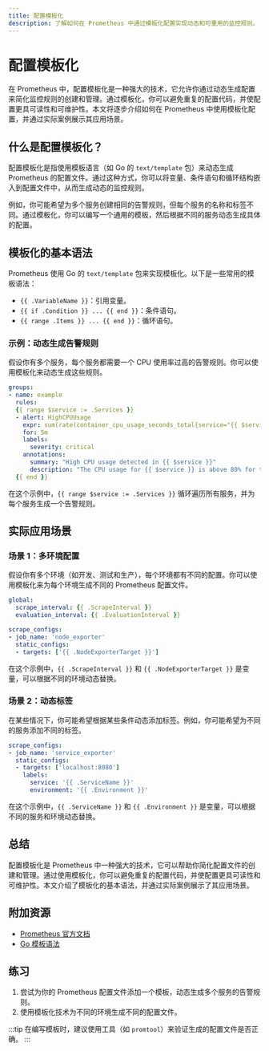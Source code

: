 ```yaml
---
title: 配置模板化
description: 了解如何在 Prometheus 中通过模板化配置实现动态和可重用的监控规则。
---
```


# 配置模板化

在 Prometheus 中，配置模板化是一种强大的技术，它允许你通过动态生成配置来简化监控规则的创建和管理。通过模板化，你可以避免重复的配置代码，并使配置更具可读性和可维护性。本文将逐步介绍如何在 Prometheus 中使用模板化配置，并通过实际案例展示其应用场景。

## 什么是配置模板化？

配置模板化是指使用模板语言（如 Go 的 `text/template` 包）来动态生成 Prometheus 的配置文件。通过这种方式，你可以将变量、条件语句和循环结构嵌入到配置文件中，从而生成动态的监控规则。

例如，你可能希望为多个服务创建相同的告警规则，但每个服务的名称和标签不同。通过模板化，你可以编写一个通用的模板，然后根据不同的服务动态生成具体的配置。

## 模板化的基本语法

Prometheus 使用 Go 的 `text/template` 包来实现模板化。以下是一些常用的模板语法：

- `{{ .VariableName }}`：引用变量。
- `{{ if .Condition }} ... {{ end }}`：条件语句。
- `{{ range .Items }} ... {{ end }}`：循环语句。

### 示例：动态生成告警规则

假设你有多个服务，每个服务都需要一个 CPU 使用率过高的告警规则。你可以使用模板化来动态生成这些规则。

```yaml
groups:
- name: example
  rules:
  {{ range $service := .Services }}
  - alert: HighCPUUsage
    expr: sum(rate(container_cpu_usage_seconds_total{service="{{ $service }}"}[5m])) by (instance) > 0.8
    for: 5m
    labels:
      severity: critical
    annotations:
      summary: "High CPU usage detected in {{ $service }}"
      description: "The CPU usage for {{ $service }} is above 80% for the last 5 minutes."
  {{ end }}
```

在这个示例中，`{{ range $service := .Services }}` 循环遍历所有服务，并为每个服务生成一个告警规则。

## 实际应用场景

### 场景 1：多环境配置

假设你有多个环境（如开发、测试和生产），每个环境都有不同的配置。你可以使用模板化来为每个环境生成不同的 Prometheus 配置文件。

```yaml
global:
  scrape_interval: {{ .ScrapeInterval }}
  evaluation_interval: {{ .EvaluationInterval }}

scrape_configs:
- job_name: 'node_exporter'
  static_configs:
  - targets: ['{{ .NodeExporterTarget }}']
```

在这个示例中，`{{ .ScrapeInterval }}` 和 `{{ .NodeExporterTarget }}` 是变量，可以根据不同的环境动态替换。

### 场景 2：动态标签

在某些情况下，你可能希望根据某些条件动态添加标签。例如，你可能希望为不同的服务添加不同的标签。

```yaml
scrape_configs:
- job_name: 'service_exporter'
  static_configs:
  - targets: ['localhost:8080']
    labels:
      service: '{{ .ServiceName }}'
      environment: '{{ .Environment }}'
```

在这个示例中，`{{ .ServiceName }}` 和 `{{ .Environment }}` 是变量，可以根据不同的服务和环境动态替换。

## 总结

配置模板化是 Prometheus 中一种强大的技术，它可以帮助你简化配置文件的创建和管理。通过使用模板化，你可以避免重复的配置代码，并使配置更具可读性和可维护性。本文介绍了模板化的基本语法，并通过实际案例展示了其应用场景。

## 附加资源

- [Prometheus 官方文档](https://prometheus.io/docs/)
- [Go 模板语法](https://golang.org/pkg/text/template/)

## 练习

1. 尝试为你的 Prometheus 配置文件添加一个模板，动态生成多个服务的告警规则。
2. 使用模板化技术为不同的环境生成不同的配置文件。

:::tip
在编写模板时，建议使用工具（如 `promtool`）来验证生成的配置文件是否正确。
:::